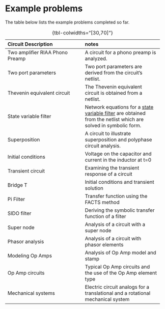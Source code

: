 # Example problems {#sec-Problems .unnumbered}

<!--
Update this section to include typical topics in circuit analysis

Can MNA equations be turned into state variable equations? See page Haykin page 59

## Example problems
-->

The table below lists the example problems completed so far.

: {tbl-colwidths="[30,70]"}

| Circuit Description | notes |
|:---|:---|
| Two amplifier RIAA Phono Preamp | A circuit for a phono preamp is analyzed. |
| Two port parameters | Two port parameters are derived from the circuit's netlist. |
| Thevenin equivalent circuit | The Thevenin equivalent circuit is obtained from a netlist. |
| State variable filter | Network equations for a [state variable filter](https://en.wikipedia.org/wiki/State_variable_filter) are obtained from the netlist which are solved in symbolic form. |
| Superposition | A circuit to illustrate superposition and polyphase circuit analysis. |
| Initial conditions | Voltage on the capacitor and current in the inductor at t=0 |
| Transient circuit | Examining the transient response of a circuit |
| Bridge T | Initial conditions and transient solution |
| Pi Filter | Transfer function using the FACTS method |
| SIDO filter | Deriving the symbolic transfer function of a filter |
| Super node | Analysis of a circuit with a super node |
| Phasor analysis | Analysis of a circuit with phasor elements |
| Modeling Op Amps | Analysis of Op Amp model and stamp |
| Op Amp circuits | Typical Op Amp circuits and the use of the Op Amp element type |
| Mechanical systems | Electric circuit analogs for a translational and a rotational mechanical system |

<br>
<br>

<!--
| Rotational Mechanical system | Electric circuit analog for a rotational mechanical system |
| T-coil | This notebook looks at a circuit called the T-coil. A T-coil uses a coupled inductor with a bridging capacitor to develop a constant impedance. Historically T-coils were used in wide band vacuum tube amplifiers and today they are commonly used in Transient Voltage Suppression (TVS) circuits. |

Examples that are not filters

/home/jeff64/Downloads/Electrical Equivalent Circuit Based Analysis of Double Pendulum System.pdf


| A translational mechanical system | |
| A rotational electromechanical system | |
| Mechanical systems | electric circuit analogs |
Electric Circuit-Based Modeling and Analysis of the Translational, Rotational Mechanical and Electromechanical Systems Dynamics
@ARTICLE{9803041,
  author={Akbaba, Mehmet and Dakkak, Omar and Kim, Byung-Seo and Cora, Adnan and Nor, Shahrudin Awang},
  journal={IEEE Access}, 
  title={Electric Circuit-Based Modeling and Analysis of the Translational, Rotational Mechanical and Electromechanical Systems Dynamics}, 
  year={2022},
  volume={10},
  number={},
  pages={67338-67349},
  keywords={Mechanical systems;Mathematical models;Analytical models;Integrated circuit modeling;Electromechanical systems;Friction;Equivalent circuits;Modeling and simulation;a set of rules;complex mechanical systems;electrical system;analogy},
  doi={10.1109/ACCESS.2022.3185422}
}

| car suspension | modeling a mechanical system with electric circuit analogy |
See /home/jeff64/Downloads/A comprehensive methodology to obtain electrical analogues of linear mechanical systems.pdf
@article{LOPEZMARTINEZ2023110511,
title = {A comprehensive methodology to obtain electrical analogues of linear mechanical systems},
journal = {Mechanical Systems and Signal Processing},
volume = {200},
pages = {110511},
year = {2023},
issn = {0888-3270},
doi = {https://doi.org/10.1016/j.ymssp.2023.110511},
url = {https://www.sciencedirect.com/science/article/pii/S0888327023004193},
author = {J. López-Martínez and D. García-Vallejo and A. Alcayde and S. Sánchez-Salinas and Francisco G. Montoya},
keywords = {Full car model, Electric analogue, Electromechanical analogy, Vertical dynamics, 3D 7-DOF car model analogue},
abstract = {Electrical analogues of linear mechanical systems have traditionally been obtained using a set of rules that can potentially be tedious when applied to complex systems. In addition, such rules do not cover all the possibilities of mechanical systems including rotational and translational generalized coordinates. The present work establishes a comprehensive and systematic methodology for obtaining the electrical analogue of any mechanical system modelled by rigid bodies, springs, and dampers. The method is simple and straightforward. First, the dynamic equations of the mechanical system are derived into matrix form. These equations are then translated to the electrical domain by means of the electromechanical analogy and, finally, the electrical circuit is obtained by direct inspection of the matrices. In addition, the method can deal with a combination of translational and rotational coordinates in the definition of the mechanical model. To support the proposed method, and beyond the planar vehicle models found in the literature, the electrical analogue of a linear 3D 7-DOF full car model is presented in this work.}
}


| suspended mechanical system | |
@article{article,
author = {AKBABA, Mehmet},
year = {2021},
month = {07},
pages = {},
title = {Modeling and simulation of dynamic mechanical systems using electric circuit analogy},
volume = {5},
journal = {Turkish Journal of Engineering},
doi = {10.31127/tuje.695769}
}

| Double pendulum | Electric circuit analog for a double pendulum |

and pdf files saved in down load folder, also look at dual pendulum circuit (se LTSpice file)

## Future example problems

: table caption {tbl-colwidths="[30,70]"}  

| Circuit Description | notes |
|:---|:---|
| Active filters | move to other blog, Several of these started [Sallen–Key topology](https://en.wikipedia.org/wiki/Sallen%E2%80%93Key_topology) |
| Active inductor, Nullors, Gyrators, NICs, Current Conveyor | Where are these used?<br>Controlled Sources, Nullors, Active Gain Devices, Impedance Converters and Inverters (Gyrators, NICs, Current Conveyors)<br>See Op Amp circuit #2 or #2HP  See Haydak Chapter 13, for RC-NIC and RC gyrator filters  |
| Wien bridge oscillator | https://en.wikipedia.org/wiki/Wien_bridge_oscillator <br>Simple circuit <br>not so easy to make osc in LTSpice. Notebook started |
| Switched mode power supply | Do the LED driver fly back circuit, <br>see Analog Devices power management tools, <br>https://www.analog.com/en/design-center/design-tools-and-calculators/power-management-tools.html |
| Diode circuit | Get network equations with R in place of diode and then substitute equations for diode in python |
| Transistor circuit | Get network equations with R’s in place of transistor and then substitute equations in python<br>Or look at an Op Amp model that can have C in the feedback loop |
| Tone control circuit of link | https://sound-au.com/project27.htm |
| Chua's circuit | work in progress<br>See circuit analysis folder under jupyterlab<br>https://en.wikipedia.org/wiki/Chua's_circuit |
-->
